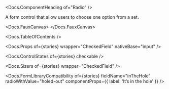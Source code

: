 


<Meta of={stories} />

<Docs.ComponentHeading of="Radio" />

A form control that allow users to choose one option from a set.

<Docs.FauxCanvas>
  <Radio label="I hope you don’t regret checking me" />
</Docs.FauxCanvas>

<Docs.TableOfContents />

<Docs.Props of={stories} wrapper="CheckedField" nativeBase="input" />

<Docs.ControlStates of={stories} checkable />

<Docs.Sizers of={stories} wrapper="CheckedField" />

<Docs.FormLibraryCompatibility
  of={stories}
  fieldName="inTheHole"
  radioWithValue="holed-out"
  componentProps={{ label: 'It’s in the hole' }}
/>
